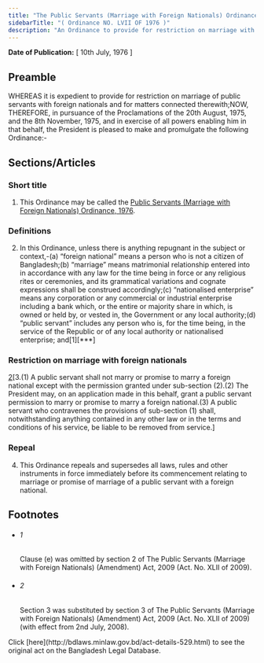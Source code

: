 ```yaml
---
title: "The Public Servants (Marriage with Foreign Nationals) Ordinance, 1976"
sidebarTitle: "( Ordinance NO. LVII OF 1976 )"
description: "An Ordinance to provide for restriction on marriage with foreign nationals."
---
```


**Date of Publication:** [ 10th July, 1976 ]

## Preamble

WHEREAS it is expedient to provide for restriction on marriage of public servants with foreign nationals and for matters connected therewith;NOW, THEREFORE, in pursuance of the Proclamations of the 20th August, 1975, and the 8th November, 1975, and in exercise of all powers enabling him in that behalf, the President is pleased to make and promulgate the following Ordinance:-

## Sections/Articles

### Short title

1. This Ordinance may be called the [Public Servants (Marriage with Foreign Nationals) Ordinance, 1976](/laws/act-529 "Public Servants (Marriage with Foreign Nationals) Ordinance, 1976").

### Definitions

2. In this Ordinance, unless there is anything repugnant in the subject or context,-(a) “foreign national” means a person who is not a citizen of Bangladesh;(b) “marriage” means matrimonial relationship entered into in accordance with any law for the time being in force or any religious rites or ceremonies, and its grammatical variations and cognate expressions shall be construed accordingly;(c) “nationalised enterprise” means any corporation or any commercial or industrial enterprise including a bank which, or the entire or majority share in which, is owned or held by, or vested in, the Government or any local authority;(d) “public servant” includes any person who is, for the time being, in the service of the Republic or of any local authority or nationalised enterprise; and[1][\*\*\*]

### Restriction on marriage with foreign nationals

[2](1)[3.(1) A public servant shall not marry or promise to marry a foreign national except with the permission granted under sub-section (2).(2) The President may, on an application made in this behalf, grant a public servant permission to marry or promise to marry a foreign national.(3) A public servant who contravenes the provisions of sub-section (1) shall, notwithstanding anything contained in any other law or in the terms and conditions of his service, be liable to be removed from service.]

### Repeal

4. This Ordinance repeals and supersedes all laws, rules and other instruments in force immediately before its commencement relating to marriage or promise of marriage of a public servant with a foreign national.

## Footnotes

- ###### 1

  Clause (e) was omitted by section 2 of The Public Servants (Marriage with Foreign Nationals) (Amendment) Act, 2009 (Act. No. XLII of 2009).

- ###### 2

  Section 3 was substituted by section 3 of The Public Servants (Marriage with Foreign Nationals) (Amendment) Act, 2009 (Act. No. XLII of 2009) (with effect from 2nd July, 2008).

<Note>
  Click [here](http://bdlaws.minlaw.gov.bd/act-details-529.html) to see the original act on the Bangladesh Legal Database.
</Note>
